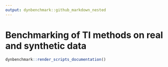 ```yaml
---
output: dynbenchmark::github_markdown_nested
---
```


# Benchmarking of TI methods on real and synthetic data

```r
dynbenchmark::render_scripts_documentation()
```
